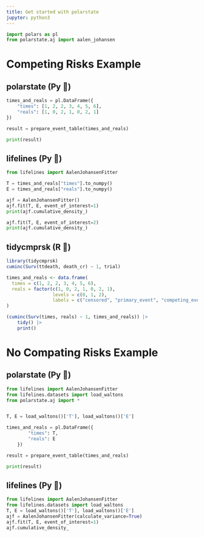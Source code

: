 ```yaml
---
title: Get started with polarstate
jupyter: python3
---
```


```python
import polars as pl
from polarstate.aj import aalen_johansen
```


# Competing Risks Example

::: {.panel-tabset}

## polarstate (Py 🐍)

```python

times_and_reals = pl.DataFrame({
    "times": [1, 2, 2, 3, 4, 5, 6],
    "reals": [1, 0, 2, 1, 0, 2, 1]
})

result = prepare_event_table(times_and_reals)

print(result)

```

## lifelines (Py 🐍)

```python


from lifelines import AalenJohansenFitter

T = times_and_reals["times"].to_numpy()
E = times_and_reals["reals"].to_numpy()

ajf = AalenJohansenFitter()
ajf.fit(T, E, event_of_interest=1)
print(ajf.cumulative_density_)

ajf.fit(T, E, event_of_interest=2)
print(ajf.cumulative_density_)

```



## tidycmprsk (R 🔵)

```r
library(tidycmprsk)
cuminc(Surv(ttdeath, death_cr) ~ 1, trial)

times_and_reals <- data.frame(
  times = c(1, 2, 2, 3, 4, 5, 6),
  reals = factor(c(1, 0, 2, 1, 0, 2, 1),
                 levels = c(0, 1, 2),
                 labels = c("censored", "primary_event", "competing_event"))
)

(cuminc(Surv(times, reals) ~ 1, times_and_reals)) |>
    tidy() |>
    print()

```

:::

# No Compating Risks Example


::: {.panel-tabset}


## polarstate (Py 🐍)


```python

from lifelines import AalenJohansenFitter
from lifelines.datasets import load_waltons
from polarstate.aj import *


T, E = load_waltons()['T'], load_waltons()['E']

times_and_reals = pl.DataFrame({
        "times": T,
        "reals": E
    })

result = prepare_event_table(times_and_reals)

print(result)
```




## lifelines (Py 🐍)


```python

from lifelines import AalenJohansenFitter
from lifelines.datasets import load_waltons
T, E = load_waltons()['T'], load_waltons()['E']
ajf = AalenJohansenFitter(calculate_variance=True)
ajf.fit(T, E, event_of_interest=1)
ajf.cumulative_density_


```



:::